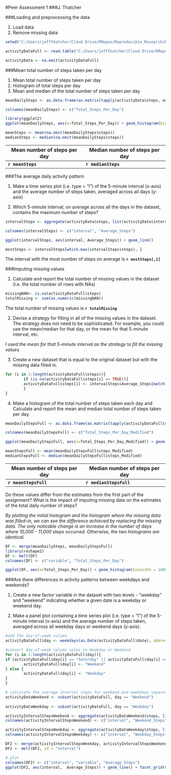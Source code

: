 #Peer Assessment 1
###J. Thatcher  

###Loading and preprocessing the data

1. Load data  
2. Remove missing data  
```r
setwd("C:/Users/jeffthatcher/Cloud Drive/RRepos/Reproducible_Research/RepData_PeerAssessment1")

activityDataFull <- read.table("C:/Users/jeffthatcher/Cloud Drive/RRepos/repdata-data-activity/activity.csv", sep = ",", header = TRUE)

activityData <- na.omit(activityDataFull)
```

###Mean total number of steps taken per day  

1. Mean total number of steps taken per day  
2. Histogram of total steps per day  
3. Mean and median of the total number of steps taken per day  

```r
meanDailySteps <- as.data.frame(as.matrix(tapply(activityData$steps, activityData$date, sum)))

colnames(meanDailySteps) <- c("Total_Steps_Per_Day")

library(ggplot2)
ggplot(meanDailySteps, aes(x=Total_Steps_Per_Day)) + geom_histogram(binwidth = 1000, fill = "sky blue", colour = "grey60", size=0.2)

meanSteps <- mean(na.omit(meanDailySteps$steps))
medianSteps <- median(na.omit(meanDailySteps$steps))
```

Mean number of steps per day | Median number of steps per day
-----------------------------|-------------------------------
**`r meanSteps`**            | **`r medianSteps`**  

###The average daily activity pattern  

1. Make a time series plot (i.e. type = "l") of the 5-minute interval (x-axis) and the average number of steps taken, averaged across all days (y-axis)  

2. Which 5-minute interval, on average across all the days in the dataset, contains the maximum number of steps?  

```r
intervalSteps <- aggregate(activityData$steps, list(activityData$interval), mean)

colnames(intervalSteps) <- c("interval", "Average_Steps")

ggplot(intervalSteps, aes(interval, Average_Steps)) + geom_line()

mostSteps <- intervalSteps[which.max(intervalSteps$steps), ]
```
The interval with the most number of steps on average is **`r mostSteps[,1]`**  

###Imputing missing values  

1. Calculate and report the total number of missing values in the dataset (i.e. the total number of rows with NAs)

```r
missingNAN<- is.na(activityDataFull$steps)
totalMissing <- sum(as.numeric(missingNAN))
```
The total number of missing values is **`r totalMissing`**


2. Devise a strategy for filling in all of the missing values in the dataset. The strategy does not need to be sophisticated. For example, you could use the mean/median for that day, or the mean for that 5-minute interval, etc.

*I used the mean for that 5-minute interval as the strategy to fill the missing values*

3. Create a new dataset that is equal to the original dataset but with the missing data filled in.

```r
for (i in 1:length(activityDataFull$steps)){
        if (is.na(activityDataFull$steps[i] == TRUE)){        
        activityDataFull$steps[i] <- intervalSteps$Average_Steps[match(activityDataFull$interval[i], intervalSteps$interval)]  
        } 
}
```

4. Make a histogram of the total number of steps taken each day and Calculate and report the mean and median total number of steps taken per day. 

```r
meanDailyStepsFull <- as.data.frame(as.matrix(tapply(activityDataFull$steps, activityDataFull$date, sum)))

colnames(meanDailyStepsFull) <- c("Total_Steps_Per_Day_Modified")

ggplot(meanDailyStepsFull, aes(x=Total_Steps_Per_Day_Modified)) + geom_histogram(binwidth = 1000, fill = "sky blue", colour = "grey60", size=0.2)

meanStepsFull <- mean(meanDailyStepsFull$steps_Modified)
medianStepsFull <- median(meanDailyStepsFull$steps_Modified)
```

Mean number of steps per day | Median number of steps per day
-----------------------------|-------------------------------
**`r meanStepsFull`**        | **`r medianStepsFull`**  

Do these values differ from the estimates from the first part of the assignment? What is the impact of imputing missing data on the estimates of the total daily number of steps?  

*By plotting the initial histogram and the histogram where the missing data was filled-in, we can see the difference achieved by replacing the missing data.  The only noticable change is an increase in the number of days where 10,000 - 11,000 steps occurred.  Otherwise, the two histograms are identical.* 

```r
DF <- merge(meanDailySteps, meanDailyStepsFull)
library(reshape2)
DF <- melt(DF)
colnames(DF) <- c("variable", "Total_Steps_Per_Day")

ggplot(DF, aes(x=Total_Steps_Per_Day)) + geom_histogram(binwidth = 1000, fill = "orange", colour = "grey60", size=0.2) + facet_grid(.~ variable)
```

###Are there differences in activity patterns between weekdays and weekends?

1. Create a new factor variable in the dataset with two levels - "weekday" and "weekend" indicating whether a given date is a weekday or weekend day.

2. Make a panel plot containing a time series plot (i.e. type = "l") of the 5-minute interval (x-axis) and the average number of steps taken, averaged across all weekday days or weekend days (y-axis).

```r
#add the day-of-week column
activityDataFull$day <- weekdays(as.Date(activityDataFull$date), abbreviate=FALSE)

#convert day-of-week column vales to Weekday or Weekend
for (i in 1:length(activityDataFull$day)){
if (activityDataFull$day[i] == "Saturday" || activityDataFull$day[i] == "Sunday"){
        activityDataFull$day[i] <- "Weekend"
} else {
        activityDataFull$day[i] <- "Weekday"
}
}

# calculate the average interval steps for weekend and weekdays separetely and then combine.
activityDataWeekend <- subset(activityDataFull, day == "Weekend")
        
activityDataWeekday <- subset(activityDataFull, day == "Weekday")

activityIntervalStepsWeekend <- aggregate(activityDataWeekend$steps, list(activityDataWeekend$interval), mean)
colnames(activityIntervalStepsWeekend) <- c("interval", "Weekend_Steps")

activityIntervalStepsWeekday <- aggregate(activityDataWeekday$steps, list(activityDataWeekday$interval), mean)
colnames(activityIntervalStepsWeekday) <- c("interval", "Weekday_Steps")

DF2 <- merge(activityIntervalStepsWeekday, activityIntervalStepsWeekend)
DF2 <- melt(DF2, id = "interval")

# plot
colnames(DF2) <- c("interval", "variable", "Average_Steps")
ggplot(DF2, aes(interval,  Average_Steps)) + geom_line() + facet_grid(variable ~ .)
```
